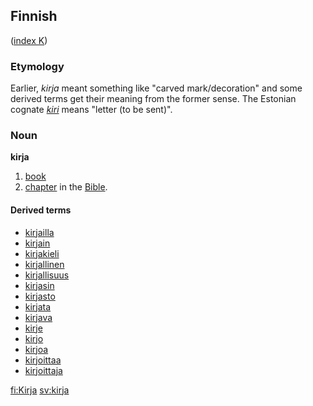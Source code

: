 ==Finnish==
([[Wiktionary:Finnish_index_k|index K]])

===Etymology===
Earlier, ''kirja'' meant something like "carved mark/decoration" and some derived terms get their meaning from the former sense. The Estonian cognate ''[[kiri#Estonian|kiri]]'' means "letter (to be sent)".

===Noun===
'''kirja'''

# [[book]]
# [[chapter]] in the [[Bible]].

====Derived terms====
*[[kirjailla]]
*[[kirjain]]
*[[kirjakieli]]
*[[kirjallinen]]
*[[kirjallisuus]]
*[[kirjasin]]
*[[kirjasto]]
*[[kirjata]]
*[[kirjava]]
*[[kirje]]
*[[kirjo]]
*[[kirjoa]]
*[[kirjoittaa]]
*[[kirjoittaja]]

[[fi:Kirja]]
[[sv:kirja]]